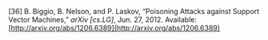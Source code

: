 \[36\]	B. Biggio, B. Nelson, and P. Laskov, “Poisoning Attacks against Support Vector Machines,” *arXiv \[cs.LG\]*, Jun. 27, 2012\. Available: [http://arxiv.org/abs/1206.6389](http://arxiv.org/abs/1206.6389)